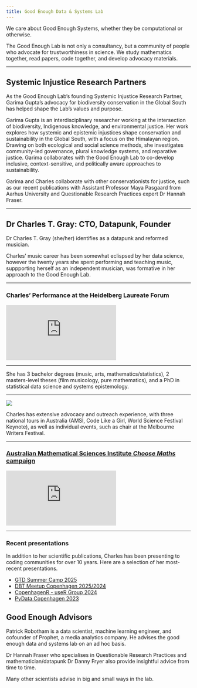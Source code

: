 ```yaml
---
title: Good Enough Data & Systems Lab
---
```


We care about Good Enough Systems, whether they be computational or otherwise. 

The Good Enough Lab is not only a consultancy, but a community of people who advocate for trustworthiness in science. We study mathematics together, read papers, code together, and develop advocacy materials.

---

## Systemic Injustice Research Partners

As the Good Enough Lab's founding Systemic Injustice Research Partner, Garima Gupta's advocacy for biodiversity conservation in the Global South has helped shape the Lab's values and purpose. 

Garima Gupta is an interdisciplinary researcher working at the intersection of biodiversity, Indigenous knowledge, and environmental justice. Her work explores how systemic and epistemic injustices shape conservation and sustainability in the Global South, with a focus on the Himalayan region. Drawing on both ecological and social science methods, she investigates community-led governance, plural knowledge systems, and reparative justice. Garima collaborates with the Good Enough Lab to co-develop inclusive, context-sensitive, and politically aware approaches to sustainability.

Garima and Charles collaborate with other conservationists for justice, such as our recent publications with Assistant Professor Maya Pasgaard from Aarhus University and Questionable Research Practices expert Dr Hannah Fraser. 

---

## Dr Charles T. Gray: CTO, Datapunk, Founder

Dr Charles T. Gray (she/her) identifies as a datapunk and reformed musician. 

Charles' music career has been somewhat eclispsed by her data science, however the twenty years she spent performing and teaching music, suppporting herself as an independent musician, was formative in her approach to the Good Enough Lab. 

---

### Charles' Performance at the Heidelberg Laureate Forum

<iframe src="https://www.youtube.com/embed/lJtdOsjy59A?start=2119" frameborder="0" allow="accelerometer; autoplay; encrypted-media; gyroscope; picture-in-picture" allowfullscreen></iframe>

---

She has 3 bachelor degrees (music, arts, mathematics/statistics), 2 masters-level theses (film musicology, pure mathematics), and a PhD in statistical data science and systems epistemology. 

---

![](codelikeagirl.jpg)

Charles has extensive advocacy and outreach experience, with three national tours in Australia  (AMSI, Code Like a Girl, World Science Festival Keynote), as well as individual events, such as chair at the Melbourne Writers Festival.

---

###  [Australian Mathematical Sciences Institute *Choose Maths* campaign](https://www.smh.com.au/education/year-8-dropout-becomes-face-of-a-national-schools-campaign-20170601-gwhz7h.html)

<iframe src="https://www.youtube.com/embed/o0Rqz8Hgacc?si=oQXw6DZ4eg04ICq2&amp;controls=0" title="YouTube video player" frameborder="0" allow="accelerometer; autoplay; clipboard-write; encrypted-media; gyroscope; picture-in-picture; web-share" referrerpolicy="strict-origin-when-cross-origin" allowfullscreen></iframe>

---

### Recent presentations

In addition to her scientific publications, Charles has been presenting to coding communities for over 10 years. Here are a selection of her most-recent presentations.

- [GTD Summer Camp 2025](https://vitallearning.dk/gtd-summer-camp-2/)
- [DBT Meetup Copenhagen 2025/2024](https://www.linkedin.com/posts/charles-t-gray_copenhagen-dbt-meetup-vol-6-wed-mar-26-activity-7298622005187096578-wIol?utm_source=share&utm_medium=member_desktop&rcm=ACoAAAUfEOsBIconzRRBLb3Eyv-XLdA9Q9bX8MQ)
- [CopenhagenR - useR Group 2024](https://www.meetup.com/copenhagenr-user-group/events/301262743/?eventOrigin=group_events_list)
- [PyData Copenhagen 2023](https://www.meetup.com/pydata-copenhagen/events/294210771/?eventOrigin=group_events_list)



## Good Enough Advisors

Patrick Robotham is a data scientist, machine learning engineer, and cofounder of Prophet, a media analytics company. He advises the good enough data and systems lab on an ad hoc basis.

Dr Hannah Fraser who specialises in Questionable Research Practices and mathematician/datapunk Dr Danny Fryer also provide insightful advice from time to time. 

Many other scientists advise in big and small ways in the lab. 